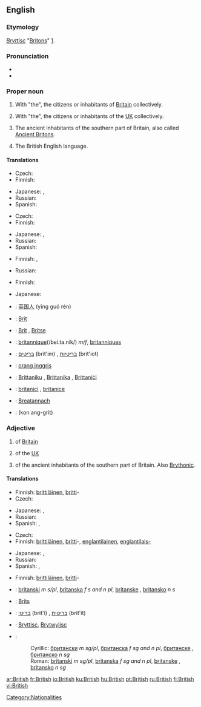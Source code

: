 {{wikipedia|dab=British}}
==English==

{{rank|school|language|court|752|British|meant|tears|expected}}

===Etymology===
{{OE.}} ''[[Bryttisc]]'' "[[Britons]]" [http://www.etymonline.com/index.php?search=British].

===Pronunciation===
* {{IPA|/ˈbɹɪʔɪʃ/ ([[:w:Received Pronunciation|RP]]), /ˈbɹɪɾɪʃ/ ([[:w:General American|GA]])}}
* {{audio|en-us-british.ogg|Audio (US)}}

===Proper noun===
{{en-proper noun}}

# With "the", the citizens or inhabitants of [[Britain]] collectively.
# {{informal}} With "the", the citizens or inhabitants of the [[UK]] collectively.
# {{history}} The ancient inhabitants of the southern part of Britain, also called [[Ancient Briton]]s.
# The British English language.

====Translations====
{{trans-top|citizens or inhabitants of Britain}}
* Czech: {{t-|cs|Brit|m}}
* Finnish: {{t-|fi|britti|alt=britit}}
{{trans-mid}}
* Japanese: {{t+|ja|イギリス人|tr=igirisu-jin|sc=Jpan}}, {{t+|ja|英国人|tr=eikoku-jin|sc=Jpan}}
* Russian: {{t|ru|британцы|m|p|tr=británcy|sc=Cyrl}}
* Spanish: {{t|es|los britanicos|pl}}
{{trans-bottom}}

{{trans-top|colloquial: the citizens or inhabitants of the UK}}
* Czech: {{t-|cs|Brit|m}}
* Finnish: {{t-|fi|britti|alt=britit}}
{{trans-mid}}
* Japanese: {{t+|ja|イギリス人|tr=igirisu-jin|sc=Jpan}}, {{t+|ja|英国人|tr=eikoku-jin|sc=Jpan}}
* Russian: {{t|ru|британцы|m|p|tr=británcy|sc=Cyrl}}
* Spanish: {{t|es|los britanicos|pl}}
{{trans-bottom}}

{{trans-top|history: ancient inhabitants of the southern part of Britain}}
* Finnish: {{t-|fi|britti|alt=britit}}, {{t-|fi|brittiläinen|alt=brittiläiset}}
{{trans-mid}}
* Russian: {{t|ru|бритты|m|p|tr=brítty|sc=Cyrl}}
{{trans-bottom}}

{{trans-top|the British English language}}
* Finnish: {{t-|fi|englanninenglanti}}
{{trans-mid}}
* Japanese: {{t|ja|イギリス英語|tr=igirisu eigo|sc=Jpan}}
{{trans-bottom}}

{{checktrans-top}}
<!-- Most of these are in singular. Should they really be? -->
* {{ttbc|Chinese}}: [[英国人]] (yīng guó rén)
* {{ttbc|Czech}}: [[Brit]] {{m}}
* {{ttbc|Dutch}}: [[Brit]] {{m}}, [[Britse]] {{f}}
* {{ttbc|French}}: [[britannique]](/bʁi.ta.nik/) ''m/f'', [[britanniques]] {{p}}
* {{ttbc|Hebrew}}: [[בריטים]] (brit'im) {{m|p}}, [[בריטיות]] (brit'iot) {{f|p}}
* {{ttbc|Indonesian}}: [[orang inggris]]
{{trans-mid}}
* {{ttbc|Maltese}}: [[Brittaniku]] {{m}}, [[Brittanika]] {{f}}, [[Brittaniċi]] {{p}}
* {{ttbc|Romanian}}: [[britanici]] {{m|p}}, [[britanice]] {{f|p}}
* {{ttbc|Scottish Gaelic}}: [[Breatannach]] {{m}}
* {{ttbc|Thai}}: {{Thai|[[คนอังกฤษ]]}} (kon ang-grìt)
{{trans-bottom}}

===Adjective===
{{en-adj}}

# of [[Britain]]
# {{informal}} of the [[UK]]
# {{history}} of the ancient inhabitants of the southern part of Britain.  Also [[Brythonic]].

====Translations====
{{trans-top|of Britain}}
* Finnish: [[brittiläinen]], [[britti]]-
* Czech: {{t-|cs|britský|m}}
{{trans-mid}}
* Japanese: {{t|ja|イギリスの|tr=igirisu no|sc=Jpan}}, {{t|ja|英国の|tr=eikoku no|sc=Jpan}}
* Russian: {{t+|ru|британский|tr=británskij|sc=Cyrl}}
* Spanish: {{t|es|británico|m}}, {{t|es|británica|f}}
{{trans-bottom}}

{{trans-top|colloquial: of the UK}}
* Czech: {{t-|cs|britský|m}}
* Finnish: [[brittiläinen]], [[britti]]-, [[englantilainen]], [[englantilais-]]
{{trans-mid}}
* Japanese: {{t|ja|イギリスの|tr=igirisu no|sc=Jpan}}, {{t|ja|英国の|tr=eikoku no|sc=Jpan}}
* Russian: {{t+|ru|британский|tr=británskij|sc=Cyrl}}
* Spanish: {{t|es|británico|m}}, {{t|es|británica|f}}
{{trans-bottom}}

{{trans-top|history: of the ancient inhabitants of the southern part of Britain}}
* Finnish: [[brittiläinen]], [[britti]]-
{{trans-mid}}
{{trans-bottom}}

{{checktrans-top}}
* {{ttbc|Bosnian}}: [[britanski]] ''m s/pl'', [[britanska]] ''f s and n pl'', [[britanske]] {{f}} {{p}}, [[britansko]] ''n s''
* {{ttbc|Dutch}}: [[Brits]]
* {{ttbc|Hebrew}}: [[בריטי]] (brit'i) {{m}}, [[בריטית]] (brit'it) {{f}}
* {{ttbc|Old English}}: [[Bryttisc]], [[Brytwylisc]]
* {{ttbc|Serbian}}:
*: Cyrillic: [[британски]] ''m sg/pl'', [[британска]] ''f sg and n pl'', [[британске]] {{f}} {{p}}, [[британско]] ''n sg''
*: Roman: [[britanski]] ''m sg/pl'', [[britanska]] ''f sg and n pl'', [[britanske]] {{f}} {{p}}, [[britansko]] ''n sg''
{{checktrans-bottom}}

[[Category:Nationalities]]

[[ar:British]]
[[fr:British]]
[[io:British]]
[[ku:British]]
[[hu:British]]
[[pt:British]]
[[ru:British]]
[[fi:British]]
[[vi:British]]